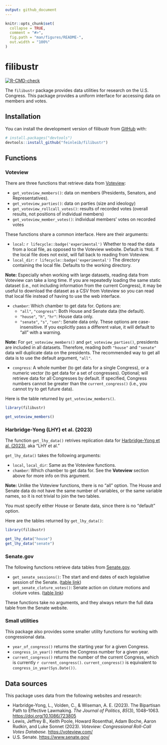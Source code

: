 ```yaml
---
output: github_document
---
```


<!-- README.md is generated from README.Rmd. Please edit that file -->

```r
knitr::opts_chunk$set(
  collapse = TRUE,
  comment = "#>",
  fig.path = "man/figures/README-",
  out.width = "100%"
)
```

# filibustr

<!-- badges: start -->
[![R-CMD-check](https://github.com/feinleib/filibustr/actions/workflows/R-CMD-check.yaml/badge.svg)](https://github.com/feinleib/filibustr/actions/workflows/R-CMD-check.yaml)
<!-- badges: end -->

The `filibustr` package provides data utilities for research on the U.S. Congress.
This package provides a uniform interface for accessing data on members and votes.

## Installation

You can install the development version of filibustr from [GitHub](https://github.com/) with:

``` r
# install.packages("devtools")
devtools::install_github("feinleib/filibustr")
```

## Functions

### Voteview

There are three functions that retrieve data from [Voteview](https://voteview.com/data):

* `get_voteview_members()`: data on members (Presidents, Senators, and Representatives).
* `get_voteview_parties()`: data on parties (size and ideology)
* `get_voteview_rollcall_votes()`: results of recorded votes (overall results, not positions of individual members)
* `get_voteview_member_votes()`: individual members' votes on recorded votes

These functions share a common interface. Here are their arguments:

* `local`: `r lifecycle::badge('experimental')` Whether to read the data from a local file, as opposed to the Voteview website. Default is `TRUE`. If the local file does not exist, will fall back to reading from Voteview.
* `local_dir`: `r lifecycle::badge('experimental')` The directory containing the local file. Defaults to the working directory.

**Note:** Especially when working with large datasets, reading data from Voteview can take a long time. If you are repeatedly loading the same static dataset (i.e., not including information from the current Congress), it may be useful to download the dataset as a CSV from Voteview so you can read that local file instead of having to use the web interface.

* `chamber`: Which chamber to get data for. Options are:
  * `"all"`, `"congress"`: Both House and Senate data (the default).
  * `"house"`, `"h"`, `"hr"`: House data only.
  * `"senate"`, `"s"`, `"sen"`: Senate data only.
These options are case-insensitive. If you explicitly pass a different value, it will default to "all" with a warning.

**Note:** For `get_voteview_members()` and `get_voteview_parties()`, presidents are included in all datasets. Therefore, reading *both* `"house"` and `"senate"` data will duplicate data on the presidents. The recommended way to get all data is to use the default argument, `"all"`.

* `congress`: A whole number (to get data for a single Congress), or a numeric vector (to get data for a set of congresses). Optional; will retrieve data for all Congresses by default. If specified, Congress numbers cannot be greater than the `current_congress()` (i.e., you cannot try to get future data).

Here is the table returned by `get_voteview_members()`.

```r
library(filibustr)

get_voteview_members()
```

### Harbridge-Yong (LHY) et al. (2023)

The function `get_lhy_data()` retrives replication data for [Harbridge-Yong et al. (2023)](https://doi.org/10.1086/723805), aka "LHY et al."

`get_lhy_data()` takes the following arguments:

* `local`, `local_dir`: Same as the Voteview functions.
* `chamber`: Which chamber to get data for. See the **Voteview** section above for more info on this argument.

**Note:** Unlike the Voteview functions, there is no "all" option. The House and Senate data do not have the same number of variables, or the same variable names, so it is not trivial to join the two tables.

You must specify either House or Senate data, since there is no "default" option.


Here are the tables returned by `get_lhy_data()`:

```r
library(filibustr)

get_lhy_data("house")
get_lhy_data("senate")
```

### Senate.gov

The following functions retrieve data tables from [Senate.gov](https://www.senate.gov).

* `get_senate_sessions()`: The start and end dates of each legislative session of the Senate. ([table link]((https://www.senate.gov/legislative/DatesofSessionsofCongress.htm)))
* `get_senate_cloture_votes()`: Senate action on cloture motions and cloture votes. ([table link](https://www.senate.gov/legislative/cloture/clotureCounts.htm))

These functions take no arguments, and they always return the full data table from the Senate website.

### Small utilities

This package also provides some smaller utility functions for working with congressional data.

* `year_of_congress()` returns the starting year for a given Congress.
* `congress_in_year()` returns the Congress number for a given year.
* `current_congress()` returns the number of the current Congress, which is currently `r current_congress()`. `current_congress()` is equivalent to `congress_in_year(Sys.Date())`.

## Data sources

This package uses data from the following websites and research:

* Harbridge-Yong, L., Volden, C., & Wiseman, A. E. (2023). The Bipartisan Path to Effective Lawmaking. *The Journal of Politics*, *85*(3), 1048–1063. <https://doi.org/10.1086/723805>
* Lewis, Jeffrey B., Keith Poole, Howard Rosenthal, Adam Boche, Aaron Rudkin, and Luke Sonnet (2023). *Voteview: Congressional Roll-Call Votes Database.* <https://voteview.com/>
* U.S. Senate. <https://www.senate.gov/>


